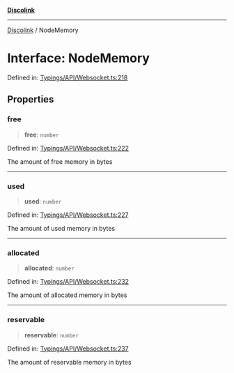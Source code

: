 [**Discolink**](../README.md)

***

[Discolink](../globals.md) / NodeMemory

# Interface: NodeMemory

Defined in: [Typings/API/Websocket.ts:218](https://github.com/Archayu/discolink/blob/ddfd70ea55cc6996bf3567765f64fb3824cd3f79/src/Typings/API/Websocket.ts#L218)

## Properties

### free

> **free**: `number`

Defined in: [Typings/API/Websocket.ts:222](https://github.com/Archayu/discolink/blob/ddfd70ea55cc6996bf3567765f64fb3824cd3f79/src/Typings/API/Websocket.ts#L222)

The amount of free memory in bytes

***

### used

> **used**: `number`

Defined in: [Typings/API/Websocket.ts:227](https://github.com/Archayu/discolink/blob/ddfd70ea55cc6996bf3567765f64fb3824cd3f79/src/Typings/API/Websocket.ts#L227)

The amount of used memory in bytes

***

### allocated

> **allocated**: `number`

Defined in: [Typings/API/Websocket.ts:232](https://github.com/Archayu/discolink/blob/ddfd70ea55cc6996bf3567765f64fb3824cd3f79/src/Typings/API/Websocket.ts#L232)

The amount of allocated memory in bytes

***

### reservable

> **reservable**: `number`

Defined in: [Typings/API/Websocket.ts:237](https://github.com/Archayu/discolink/blob/ddfd70ea55cc6996bf3567765f64fb3824cd3f79/src/Typings/API/Websocket.ts#L237)

The amount of reservable memory in bytes
